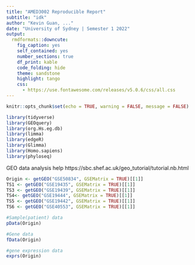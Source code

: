 ```yaml
---
title: "AMED3002 Reproducible Report"
subtitle: "idk"
author: "Kevin Guan, ..."
date: "University of Sydney | Semester 1 2022"
output:
  rmdformats::downcute:
    fig_caption: yes
    self_contained: yes
    number_sections: true 
    df_print: kable
    code_folding: hide
    theme: sandstone
    highlight: tango
    css: 
      - https://use.fontawesome.com/releases/v5.0.6/css/all.css
---
```

<style type="text/css">

body{ /* Normal  */
      font-size: 14px;
  }
h1, h2 { /* add border to h1 and h2 */
  border-bottom: solid 1px #666;
}
h1 { /* Header 1 */
  font-size: 56px;
  color: Black;
}
h2 { /* Header 2 */
    font-size: 18px;
  color: Black;
}
h3 { /* Header 3 */
  font-size: 16px;
  color: Grey;
}
</style>
```r
knitr::opts_chunk$set(echo = TRUE, warning = FALSE, message = FALSE) 

library(tidyverse)
library(GEOquery)
library(org.Hs.eg.db)
library(limma)
library(edgeR)
library(Glimma)
library(Homo.sapiens)
library(phyloseq)
```

GEO data analysis help https://sbc.shef.ac.uk/geo_tutorial/tutorial.nb.html


```r
Origin <- getGEO("GSE50834", GSEMatrix = TRUE)[[1]]
TS1 <- getGEO("GSE19435", GSEMatrix = TRUE)[[1]]
TS3 <- getGEO("GSE19439", GSEMatrix = TRUE)[[1]]
TS4<- getGEO("GSE19444", GSEMatrix = TRUE)[[1]]
TS5 <- getGEO("GSE19442", GSEMatrix = TRUE)[[1]]
TS6 <- getGEO("GSE40553", GSEMatrix = TRUE)[[1]]
```

```r
#Sample(patient) data
pData(Origin)

#Gene data 
fData(Origin)

#gene expression data
exprs(Origin)
```




